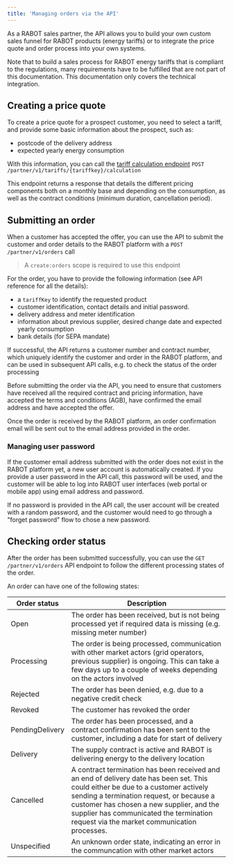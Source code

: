 ```yaml
---
title: 'Managing orders via the API'
---
```


As a RABOT sales partner, the API allows you to build your own custom sales funnel for RABOT products (energy tariffs) or to integrate the price quote and order process into your own systems.

Note that to build a sales process for RABOT energy tariffs that is compliant to the regulations, many requirements have to be fulfilled that are not part of this documentation. This documentation only covers the technical integration.

## Creating a price quote

To create a price quote for a prospect customer, you need to select a tariff, and provide some basic information about the prospect, such as:

- postcode of the delivery address
- expected yearly energy consumption

With this information, you can call the [tariff calculation endpoint](/api-reference/calculate_price) `POST /partner/v1/tariffs/{tariffkey}/calculation`

This endpoint returns a response that details the different pricing components both on a monthly base and depending on the consumption, as well as the contract conditions (minimum duration, cancellation period).

## Submitting an order

When a customer has accepted the offer, you can use the API to submit the customer and order details to the RABOT platform with a `POST /partner/v1/orders` call

> A `create:orders` scope is required to use this endpoint

For the order, you have to provide the following information (see API reference for all the details):

- a `tariffKey` to identify the requested product
- customer identification, contact details and initial password.
- delivery address and meter identification
- information about previous supplier, desired change date and expected yearly consumption
- bank details (for SEPA mandate)

If successful, the API returns a customer number and contract number, which uniquely identify the customer and order in the RABOT platform, and can be used in subsequent API calls, e.g. to check the status of the order processing

Before submitting the order via the API, you need to ensure that customers have received all the required contract and pricing information, have accepted the terms and conditions (AGB), have confirmed the email address and have accepted the offer.

Once the order is received by the RABOT platform, an order confirmation email will be sent out to the email address provided in the order.

### Managing user password

If the customer email address submitted with the order does not exist in the RABOT platform yet, a new user account is automatically created. If you provide a user password in the API call, this password will be used, and the customer will be able to log into RABOT user interfaces (web portal or mobile app) using email address and password.

If no password is provided in the API call, the user account will be created with a random password, and the customer would need to go through a "forget password" flow to chose a new password.

## Checking order status

After the order has been submitted successfully, you can use the `GET /partner/v1/orders` API endpoint to follow the different processing states of the order.

An order can have one of the following states:

| Order status    | Description                                                                                                                                                                                                                                                                                                          |
| --------------- | -------------------------------------------------------------------------------------------------------------------------------------------------------------------------------------------------------------------------------------------------------------------------------------------------------------------- |
| Open            | The order has been received, but is not being processed yet if required data is missing (e.g. missing meter number)                                                                                                                                                                                                  |
| Processing      | The order is being processed, communication with other market actors (grid operators, previous supplier) is ongoing. This can take a few days up to a couple of weeks depending on the actors involved                                                                                                               |
| Rejected        | The order has been denied, e.g. due to a negative credit check                                                                                                                                                                                                                                                       |
| Revoked         | The customer has revoked the order                                                                                                                                                                                                                                                                                   |
| PendingDelivery | The order has been processed, and a contract confirmation has been sent to the customer, including a date for start of delivery                                                                                                                                                                                      |
| Delivery        | The supply contract is active and RABOT is delivering energy to the delivery location                                                                                                                                                                                                                                |
| Cancelled       | A contract termination has been received and an end of delivery date has been set. This could either be due to a customer actively sending a termination request, or because a customer has chosen a new supplier, and the supplier has communicated the termination request via the market communication processes. |
| Unspecified     | An unknown order state, indicating an error in the communcation with other market actors           